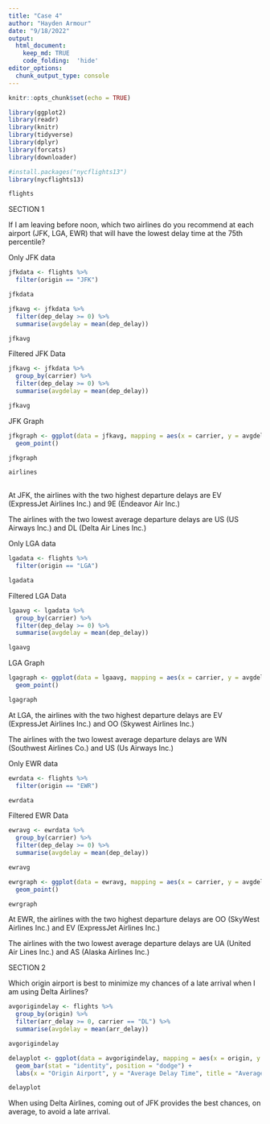 ```yaml
---
title: "Case 4"
author: "Hayden Armour"
date: "9/18/2022"
output: 
  html_document:
    keep_md: TRUE
    code_folding:  'hide'
editor_options: 
  chunk_output_type: console
---
```


```r
knitr::opts_chunk$set(echo = TRUE)
```


```r
library(ggplot2)
library(readr)
library(knitr)
library(tidyverse)
library(dplyr)
library(forcats)
library(downloader)

#install.packages("nycflights13")
library(nycflights13)
```


```r
flights
```

SECTION 1 

If I am leaving before noon, which two airlines do you recommend at each airport (JFK, LGA, EWR) that will have the lowest delay time at the 75th percentile?

Only JFK data 
```r
jfkdata <- flights %>%
  filter(origin == "JFK")

jfkdata
```

```r
jfkavg <- jfkdata %>%
  filter(dep_delay >= 0) %>%
  summarise(avgdelay = mean(dep_delay))

jfkavg
```

Filtered JFK Data
```r
jfkavg <- jfkdata %>%
  group_by(carrier) %>%
  filter(dep_delay >= 0) %>%
  summarise(avgdelay = mean(dep_delay))

jfkavg
```

JFK Graph
```r
jfkgraph <- ggplot(data = jfkavg, mapping = aes(x = carrier, y = avgdelay, color = carrier)) +
  geom_point() 

jfkgraph

airlines
  
```
At JFK, the airlines with the two highest departure delays are EV (ExpressJet Airlines Inc.) and 9E (Endeavor Air Inc.)

The airlines with the two lowest average departure delays are US (US Airways Inc.) and DL (Delta Air Lines Inc.)



Only LGA data 
```r
lgadata <- flights %>%
  filter(origin == "LGA")

lgadata

```


Filtered LGA Data
```r
lgaavg <- lgadata %>%
  group_by(carrier) %>%
  filter(dep_delay >= 0) %>%
  summarise(avgdelay = mean(dep_delay))

lgaavg
```


LGA Graph
```r
lgagraph <- ggplot(data = lgaavg, mapping = aes(x = carrier, y = avgdelay, color = carrier)) +
  geom_point() 

lgagraph
```
At LGA, the airlines with the two highest departure delays are EV (ExpressJet Airlines Inc.) and OO (Skywest Airlines Inc.)

The airlines with the two lowest average departure delays are WN (Southwest Airlines Co.) and US (Us Airways Inc.)


Only EWR data 
```r
ewrdata <- flights %>%
  filter(origin == "EWR")

ewrdata
```

Filtered EWR Data
```r
ewravg <- ewrdata %>%
  group_by(carrier) %>%
  filter(dep_delay >= 0) %>%
  summarise(avgdelay = mean(dep_delay))

ewravg
```



```r
ewrgraph <- ggplot(data = ewravg, mapping = aes(x = carrier, y = avgdelay, color = carrier)) +
  geom_point() 

ewrgraph
```
At EWR, the airlines with the two highest departure delays are OO (SkyWest Airlines Inc.) and EV (ExpressJet Airlines Inc.)

The airlines with the two lowest average departure delays are UA (United Air Lines Inc.) and AS (Alaska Airlines Inc.)



SECTION 2 


Which origin airport is best to minimize my chances of a late arrival when I am using Delta Airlines?
```r

avgorigindelay <- flights %>%
  group_by(origin) %>%
  filter(arr_delay >= 0, carrier == "DL") %>%
  summarise(avgdelay = mean(arr_delay))

avgorigindelay
```


```r
delayplot <- ggplot(data = avgorigindelay, mapping = aes(x = origin, y = avgdelay, fill = origin)) +
  geom_bar(stat = "identity", position = "dodge") +
  labs(x = "Origin Airport", y = "Average Delay Time", title = "Average Delay Times of Delta Airline Planes", subtitle = "Early Arrivals Excluded")

delayplot
```
When using Delta Airlines, coming out of JFK provides the best chances, on average, to avoid a late arrival. 


